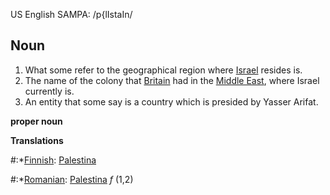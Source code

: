 US English SAMPA: /p{lIstaIn/

==Noun==
#What some refer to the geographical region where [[Israel]] resides is.
#The name of the colony that [[Britain]] had in the [[Middle East]], where Israel currently is.
#An entity that some say is a country which is presided by Yasser Arifat.

'''proper noun'''

'''Translations'''

#:*[[Finnish]]: [[Palestina]]
#:*[[Romanian]]: [[Palestina]] ''f'' (1,2)
